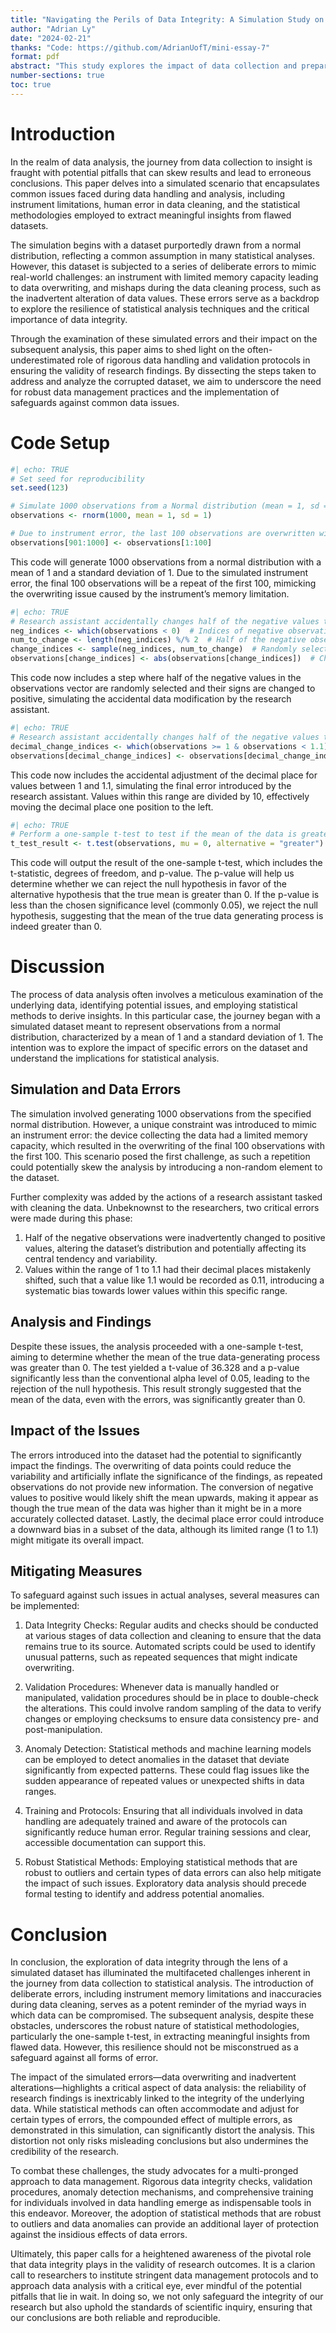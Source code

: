 ```yaml
---
title: "Navigating the Perils of Data Integrity: A Simulation Study on the Impact of Collection and Preparation Errors on Statistical Analysis"
author: "Adrian Ly"
date: "2024-02-21"
thanks: "Code: https://github.com/AdrianUofT/mini-essay-7"
format: pdf
abstract: "This study explores the impact of data collection and preparation errors on statistical analysis through a simulated dataset, intended to reflect real-world challenges in data integrity. The simulation involved generating 1000 observations from a normal distribution, subsequently introducing instrument memory limitations and manual data cleaning errors, including sign changes and decimal place shifts. Statistical analysis, specifically a one-sample t-test, was employed to assess the hypothesis that the true mean of the data generating process is greater than zero, despite the introduced errors. The findings underscore the significance of rigorous data handling and validation in preserving the reliability of research conclusions, highlighting the need for robust protocols to detect and mitigate such issues."
number-sections: true
toc: true
---
```


# Introduction

In the realm of data analysis, the journey from data collection to insight is fraught with potential pitfalls that can skew results and lead to erroneous conclusions. This paper delves into a simulated scenario that encapsulates common issues faced during data handling and analysis, including instrument limitations, human error in data cleaning, and the statistical methodologies employed to extract meaningful insights from flawed datasets.

The simulation begins with a dataset purportedly drawn from a normal distribution, reflecting a common assumption in many statistical analyses. However, this dataset is subjected to a series of deliberate errors to mimic real-world challenges: an instrument with limited memory capacity leading to data overwriting, and mishaps during the data cleaning process, such as the inadvertent alteration of data values. These errors serve as a backdrop to explore the resilience of statistical analysis techniques and the critical importance of data integrity.

Through the examination of these simulated errors and their impact on the subsequent analysis, this paper aims to shed light on the often-underestimated role of rigorous data handling and validation protocols in ensuring the validity of research findings. By dissecting the steps taken to address and analyze the corrupted dataset, we aim to underscore the need for robust data management practices and the implementation of safeguards against common data issues.

# Code Setup

```r
#| echo: TRUE
# Set seed for reproducibility
set.seed(123)

# Simulate 1000 observations from a Normal distribution (mean = 1, sd = 1)
observations <- rnorm(1000, mean = 1, sd = 1)

# Due to instrument error, the last 100 observations are overwritten with the first 100
observations[901:1000] <- observations[1:100]

```

This code will generate 1000 observations from a normal distribution with a mean of 1 and a standard deviation of 1. Due to the simulated instrument error, the final 100 observations will be a repeat of the first 100, mimicking the overwriting issue caused by the instrument's memory limitation.

```r
#| echo: TRUE
# Research assistant accidentally changes half of the negative values to positive
neg_indices <- which(observations < 0)  # Indices of negative observations
num_to_change <- length(neg_indices) %/% 2  # Half of the negative observations
change_indices <- sample(neg_indices, num_to_change)  # Randomly select half of the negative observations
observations[change_indices] <- abs(observations[change_indices])  # Change to positive
```

This code now includes a step where half of the negative values in the observations vector are randomly selected and their signs are changed to positive, simulating the accidental data modification by the research assistant.

```r
#| echo: TRUE
# Research assistant accidentally changes half of the negative values to positive
decimal_change_indices <- which(observations >= 1 & observations < 1.1)
observations[decimal_change_indices] <- observations[decimal_change_indices] / 10
```

This code now includes the accidental adjustment of the decimal place for values between 1 and 1.1, simulating the final error introduced by the research assistant. Values within this range are divided by 10, effectively moving the decimal place one position to the left.

```r
#| echo: TRUE
# Perform a one-sample t-test to test if the mean of the data is greater than 0
t_test_result <- t.test(observations, mu = 0, alternative = "greater")
```

This code will output the result of the one-sample t-test, which includes the t-statistic, degrees of freedom, and p-value. The p-value will help us determine whether we can reject the null hypothesis in favor of the alternative hypothesis that the true mean is greater than 0. If the p-value is less than the chosen significance level (commonly 0.05), we reject the null hypothesis, suggesting that the mean of the true data generating process is indeed greater than 0.

# Discussion

The process of data analysis often involves a meticulous examination of the underlying data, identifying potential issues, and employing statistical methods to derive insights. In this particular case, the journey began with a simulated dataset meant to represent observations from a normal distribution, characterized by a mean of 1 and a standard deviation of 1. The intention was to explore the impact of specific errors on the dataset and understand the implications for statistical analysis.

## Simulation and Data Errors
The simulation involved generating 1000 observations from the specified normal distribution. However, a unique constraint was introduced to mimic an instrument error: the device collecting the data had a limited memory capacity, which resulted in the overwriting of the final 100 observations with the first 100. This scenario posed the first challenge, as such a repetition could potentially skew the analysis by introducing a non-random element to the dataset.

Further complexity was added by the actions of a research assistant tasked with cleaning the data. Unbeknownst to the researchers, two critical errors were made during this phase:

1) Half of the negative observations were inadvertently changed to positive values, altering the dataset's distribution and potentially affecting its central tendency and variability.
2) Values within the range of 1 to 1.1 had their decimal places mistakenly shifted, such that a value like 1.1 would be recorded as 0.11, introducing a systematic bias towards lower values within this specific range.

## Analysis and Findings
Despite these issues, the analysis proceeded with a one-sample t-test, aiming to determine whether the mean of the true data-generating process was greater than 0. The test yielded a t-value of 36.328 and a p-value significantly less than the conventional alpha level of 0.05, leading to the rejection of the null hypothesis. This result strongly suggested that the mean of the data, even with the errors, was significantly greater than 0.

## Impact of the Issues
The errors introduced into the dataset had the potential to significantly impact the findings. The overwriting of data points could reduce the variability and artificially inflate the significance of the findings, as repeated observations do not provide new information. The conversion of negative values to positive would likely shift the mean upwards, making it appear as though the true mean of the data was higher than it might be in a more accurately collected dataset. Lastly, the decimal place error could introduce a downward bias in a subset of the data, although its limited range (1 to 1.1) might mitigate its overall impact.

## Mitigating Measures
To safeguard against such issues in actual analyses, several measures can be implemented:

1) Data Integrity Checks: Regular audits and checks should be conducted at various stages of data collection and cleaning to ensure that the data remains true to its source. Automated scripts could be used to identify unusual patterns, such as repeated sequences that might indicate overwriting.

2) Validation Procedures: Whenever data is manually handled or manipulated, validation procedures should be in place to double-check the alterations. This could involve random sampling of the data to verify changes or employing checksums to ensure data consistency pre- and post-manipulation.

3) Anomaly Detection: Statistical methods and machine learning models can be employed to detect anomalies in the dataset that deviate significantly from expected patterns. These could flag issues like the sudden appearance of repeated values or unexpected shifts in data ranges.

4) Training and Protocols: Ensuring that all individuals involved in data handling are adequately trained and aware of the protocols can significantly reduce human error. Regular training sessions and clear, accessible documentation can support this.

5) Robust Statistical Methods: Employing statistical methods that are robust to outliers and certain types of data errors can also help mitigate the impact of such issues. Exploratory data analysis should precede formal testing to identify and address potential anomalies.

# Conclusion
In conclusion, the exploration of data integrity through the lens of a simulated dataset has illuminated the multifaceted challenges inherent in the journey from data collection to statistical analysis. The introduction of deliberate errors, including instrument memory limitations and inaccuracies during data cleaning, serves as a potent reminder of the myriad ways in which data can be compromised. The subsequent analysis, despite these obstacles, underscores the robust nature of statistical methodologies, particularly the one-sample t-test, in extracting meaningful insights from flawed data. However, this resilience should not be misconstrued as a safeguard against all forms of error.

The impact of the simulated errors—data overwriting and inadvertent alterations—highlights a critical aspect of data analysis: the reliability of research findings is inextricably linked to the integrity of the underlying data. While statistical methods can often accommodate and adjust for certain types of errors, the compounded effect of multiple errors, as demonstrated in this simulation, can significantly distort the analysis. This distortion not only risks misleading conclusions but also undermines the credibility of the research.

To combat these challenges, the study advocates for a multi-pronged approach to data management. Rigorous data integrity checks, validation procedures, anomaly detection mechanisms, and comprehensive training for individuals involved in data handling emerge as indispensable tools in this endeavor. Moreover, the adoption of statistical methods that are robust to outliers and data anomalies can provide an additional layer of protection against the insidious effects of data errors.

Ultimately, this paper calls for a heightened awareness of the pivotal role that data integrity plays in the validity of research outcomes. It is a clarion call to researchers to institute stringent data management protocols and to approach data analysis with a critical eye, ever mindful of the potential pitfalls that lie in wait. In doing so, we not only safeguard the integrity of our research but also uphold the standards of scientific inquiry, ensuring that our conclusions are both reliable and reproducible.
